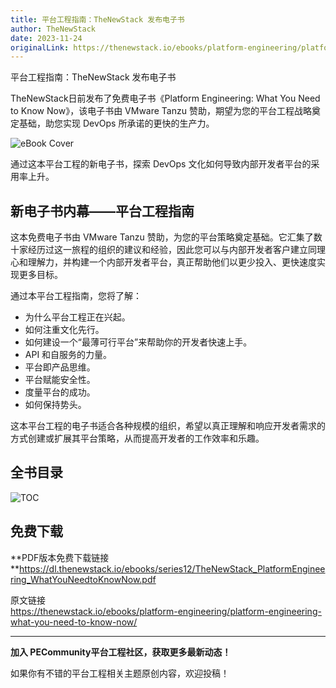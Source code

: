 ```yaml
---
title: 平台工程指南：TheNewStack 发布电子书
author: TheNewStack
date: 2023-11-24
originalLink: https://thenewstack.io/ebooks/platform-engineering/platform-engineering-what-you-need-to-know-now/
---
```


平台工程指南：TheNewStack 发布电子书

TheNewStack日前发布了免费电子书《Platform Engineering: What You Need to Know Now》，该电子书由 VMware Tanzu 赞助，期望为您的平台工程战略奠定基础，助您实现 DevOps 所承诺的更快的生产力。


![eBook Cover](./images_2023/tns-ebook-cover.png)

通过这本平台工程的新电子书，探索 DevOps 文化如何导致内部开发者平台的采用率上升。

## 新电子书内幕——平台工程指南

这本免费电子书由 VMware Tanzu 赞助，为您的平台策略奠定基础。它汇集了数十家经历过这一旅程的组织的建议和经验，因此您可以与内部开发者客户建立同理心和理解力，并构建一个内部开发者平台，真正帮助他们以更少投入、更快速度实现更多目标。

通过本平台工程指南，您将了解：

-   为什么平台工程正在兴起。
-   如何注重文化先行。
-   如何建设一个“最薄可行平台”来帮助你的开发者快速上手。
-   API 和自服务的力量。
-   平台即产品思维。
-   平台赋能安全性。
-   度量平台的成功。
-   如何保持势头。

这本平台工程的电子书适合各种规模的组织，希望以真正理解和响应开发者需求的方式创建或扩展其平台策略，从而提高开发者的工作效率和乐趣。

## 全书目录

![TOC](./images_2023/tns-ebook-toc.png)

  
## 免费下载

**PDF版本免费下载链接   
**https://dl.thenewstack.io/ebooks/series12/TheNewStack_PlatformEngineering_WhatYouNeedtoKnowNow.pdf

原文链接  
https://thenewstack.io/ebooks/platform-engineering/platform-engineering-what-you-need-to-know-now/

* * *

**加入 PECommunity平台工程社区，获取更多最新动态！**  

如果你有不错的平台工程相关主题原创内容，欢迎投稿！
